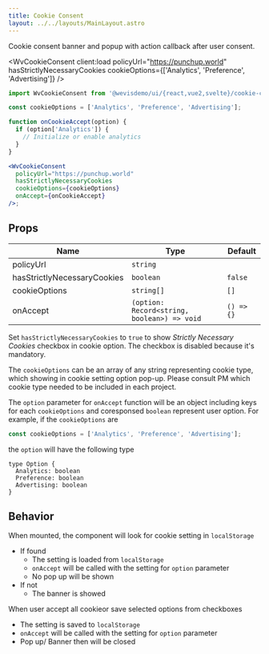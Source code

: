 ```yaml
---
title: Cookie Consent
layout: ../../layouts/MainLayout.astro
---
```



Cookie consent banner and popup with action callback after user consent.

<WvCookieConsent
  client:load
  policyUrl="https://punchup.world"
  hasStrictlyNecessaryCookies
  cookieOptions={['Analytics', 'Preference', 'Advertising']}
/>

```jsx
import WvCookieConsent from '@wevisdemo/ui/{react,vue2,svelte}/cookie-consent';

const cookieOptions = ['Analytics', 'Preference', 'Advertising'];

function onCookieAccept(option) {
  if (option['Analytics']) {
    // Initialize or enable analytics
  }
}

<WvCookieConsent
  policyUrl="https://punchup.world"
  hasStrictlyNecessaryCookies
  cookieOptions={cookieOptions}
  onAccept={onCookieAccept}
/>;
```

## Props

| Name                        | Type                                        | Default    |
| --------------------------- | ------------------------------------------- | ---------- |
| policyUrl                   | `string`                                    |            |
| hasStrictlyNecessaryCookies | `boolean`                                   | `false`    |
| cookieOptions               | `string[]`                                  | `[]`       |
| onAccept                    | `(option: Record<string, boolean>) => void` | `() => {}` |

Set `hasStrictlyNecessaryCookies` to `true` to show _Strictly Necessary Cookies_ checkbox in cookie option. The checkbox is disabled because it's mandatory.

The `cookieOptions` can be an array of any string representing cookie type, which showing in cookie setting option pop-up. Please consult PM which cookie type needed to be included in each project.

The `option` parameter for `onAccept` function will be an object including keys for each `cookieOptions` and coresponsed `boolean` represent user option. For example, if the `cookieOptions` are

```jsx
const cookieOptions = ['Analytics', 'Preference', 'Advertising'];
```

the `option` will have the following type

```tsx
type Option {
  Analytics: boolean
  Preference: boolean
  Advertising: boolean
}
```

## Behavior

When mounted, the component will look for cookie setting in `localStorage`

- If found
  - The setting is loaded from `localStorage`
  - `onAccept` will be called with the setting for `option` parameter
  - No pop up will be shown
- If not
  - The banner is showed

When user accept all cookieor save selected options from checkboxes

- The setting is saved to `localStorage`
- `onAccept` will be called with the setting for `option` parameter
- Pop up/ Banner then will be closed
